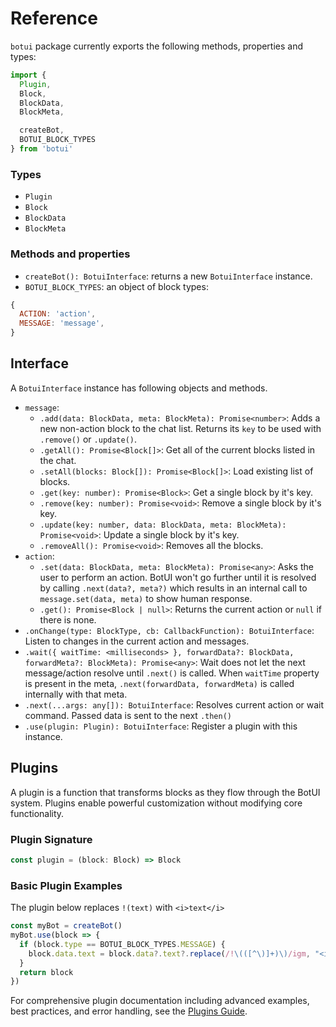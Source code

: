 
# Reference

`botui` package currently exports the following methods, properties and types:

```js
import {
  Plugin,
  Block,
  BlockData,
  BlockMeta,

  createBot,
  BOTUI_BLOCK_TYPES
} from 'botui'
```

### Types

- `Plugin`
- `Block`
- `BlockData`
- `BlockMeta`


### Methods and properties
- `createBot(): BotuiInterface`: returns a new `BotuiInterface` instance.
- `BOTUI_BLOCK_TYPES`: an object of block types:


```js
{
  ACTION: 'action',
  MESSAGE: 'message',
}
```

## Interface

A `BotuiInterface` instance has following objects and methods.

- `message`:
  - `.add(data: BlockData, meta: BlockMeta): Promise<number>`: Adds a new non-action block to the chat list. Returns its `key` to be used with `.remove()` or `.update()`.
  - `.getAll(): Promise<Block[]>`: Get all of the current blocks listed in the chat.
  - `.setAll(blocks: Block[]): Promise<Block[]>`: Load existing list of blocks.
  - `.get(key: number): Promise<Block>`: Get a single block by it's key.
  - `.remove(key: number): Promise<void>`: Remove a single block by it's key.
  - `.update(key: number, data: BlockData, meta: BlockMeta): Promise<void>`: Update a single block by it's key.
  - `.removeAll(): Promise<void>`: Removes all the blocks.
- `action`:
  - `.set(data: BlockData, meta: BlockMeta): Promise<any>`: Asks the user to perform an action. BotUI won't go further until it is resolved by calling `.next(data?, meta?)` which results in an internal call to `message.set(data, meta)` to show human response.
  - `.get(): Promise<Block | null>`: Returns the current action or `null` if there is none.
- `.onChange(type: BlockType, cb: CallbackFunction): BotuiInterface`: Listen to changes in the current action and messages.
- `.wait({ waitTime: <milliseconds> }, forwardData?: BlockData, forwardMeta?: BlockMeta): Promise<any>`: Wait does not let the next message/action resolve until `.next()` is called. When `waitTime` property is present in the meta, `.next(forwardData, forwardMeta)` is called internally with that meta.
- `.next(...args: any[]): BotuiInterface`: Resolves current action or wait command. Passed data is sent to the next `.then()`
- `.use(plugin: Plugin): BotuiInterface`: Register a plugin with this instance.


## Plugins

A plugin is a function that transforms blocks as they flow through the BotUI system. Plugins enable powerful customization without modifying core functionality.

### Plugin Signature
```js
const plugin = (block: Block) => Block
```

### Basic Plugin Examples

The plugin below replaces `!(text)` with `<i>text</i>`

```js
const myBot = createBot()
myBot.use(block => {
  if (block.type == BOTUI_BLOCK_TYPES.MESSAGE) {
    block.data.text = block.data?.text?.replace(/!\(([^\)]+)\)/igm, "<i>$1</i>")
  }
  return block
})
```

For comprehensive plugin documentation including advanced examples, best practices, and error handling, see the [Plugins Guide](/docs/plugins).